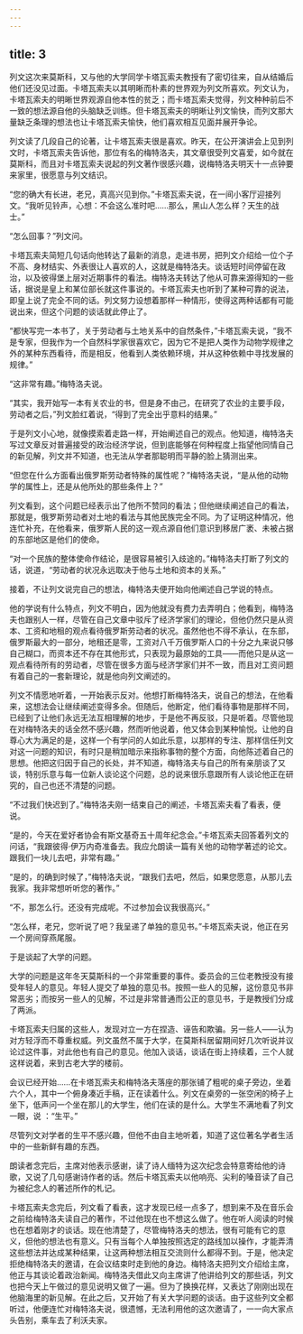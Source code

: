 ```yaml
---
---
---
```

title: 3
---




列文这次来莫斯科，又与他的大学同学卡塔瓦索夫教授有了密切往来，自从结婚后他们还没见过面。卡塔瓦索夫以其明晰而朴素的世界观为列文所喜欢。列文认为，卡塔瓦索夫的明晰世界观源自他本性的贫乏；而卡塔瓦索夫觉得，列文种种前后不一致的想法源自他的头脑缺乏训练。但卡塔瓦索夫的明晰让列文愉快，而列文那大量缺乏条理的想法也让卡塔瓦索夫愉快，他们喜欢相互见面并展开争论。

列文读了几段自己的论著，让卡塔瓦索夫很是喜欢。昨天，在公开演讲会上见到列文时，卡塔瓦索夫告诉他，那位有名的梅特洛夫，其文章很受列文喜爱，如今就在莫斯科，而且对卡塔瓦索夫说起的列文著作很感兴趣，说梅特洛夫明天十一点钟要来家里，很愿意与列文结识。

“您的确大有长进，老兄，真高兴见到你。”卡塔瓦索夫说，在一间小客厅迎接列文。“我听见铃声，心想：不会这么准时吧……那么，黑山人怎么样？天生的战士。”

“怎么回事？”列文问。

卡塔瓦索夫简短几句话向他转达了最新的消息，走进书房，把列文介绍给一位个子不高、身材结实、外表很让人喜欢的人，这就是梅特洛夫。谈话短时间停留在政治，以及彼得堡上层对近期事件的看法。梅特洛夫转达了他从可靠来源得知的一些话，据说是皇上和某位部长就这件事说的。卡塔瓦索夫也听到了某种可靠的说法，即皇上说了完全不同的话。列文努力设想着那样一种情形，使得这两种话都有可能说出来，但这个问题的谈话就此停止了。

“都快写完一本书了，关于劳动者与土地关系中的自然条件，”卡塔瓦索夫说，“我不是专家，但我作为一个自然科学家很喜欢它，因为它不是把人类作为动物学规律之外的某种东西看待，而是相反，他看到人类依赖环境，并从这种依赖中寻找发展的规律。”

“这非常有趣。”梅特洛夫说。

“其实，我开始写一本有关农业的书，但是身不由己，在研究了农业的主要手段，劳动者之后，”列文脸红着说，“得到了完全出乎意料的结果。”

于是列文小心地，就像摸索着走路一样，开始阐述自己的观点。他知道，梅特洛夫写过文章反对普遍接受的政治经济学说，但到底能够在何种程度上指望他同情自己的新见解，列文并不知道，也无法从学者那聪明而平静的脸上猜测出来。

“但您在什么方面看出俄罗斯劳动者特殊的属性呢？”梅特洛夫说，“是从他的动物学的属性上，还是从他所处的那些条件上？”

列文看到，这个问题已经表示出了他所不赞同的看法；但他继续阐述自己的看法，那就是，俄罗斯劳动者对土地的看法与其他民族完全不同。为了证明这种情况，他连忙补充，在他看来，俄罗斯人民的这一观点源自他们意识到移居广袤、未被占据的东部地区是他们的使命。

“对一个民族的整体使命作结论，是很容易被引入歧途的。”梅特洛夫打断了列文的话，说道，“劳动者的状况永远取决于他与土地和资本的关系。”

接着，不让列文说完自己的想法，梅特洛夫便开始向他阐述自己学说的特点。

他的学说有什么特点，列文不明白，因为他就没有费力去弄明白；他看到，梅特洛夫也跟别人一样，尽管在自己文章中驳斥了经济学家们的理论，但他仍然只是从资本、工资和地租的观点看待俄罗斯劳动者的状况。虽然他也不得不承认，在东部，俄罗斯最大的一部分，地租还是零，工资对八千万俄罗斯人口的十分之九来说只够自己糊口，而资本还不存在其他形式，只表现为最原始的工具——而他只是从这一观点看待所有的劳动者，尽管在很多方面与经济学家们并不一致，而且对工资问题有着自己的一套新理论，就是他向列文阐述的。

列文不情愿地听着，一开始表示反对。他想打断梅特洛夫，说自己的想法，在他看来，这想法会让继续阐述变得多余。但随后，他断定，他们看待事物是那样不同，已经到了让他们永远无法互相理解的地步，于是他不再反驳，只是听着。尽管他现在对梅特洛夫的话全然不感兴趣，然而听他说着，他又体会到某种愉悦。让他的自尊心大为满足的是，这样一个有学问的人如此乐意，以那样的专注、那样信任列文对这一问题的知识，有时只是稍加暗示来指称事物的整个方面，向他陈述着自己的思想。他把这归因于自己的长处，并不知道，梅特洛夫与自己的所有亲朋谈了又谈，特别乐意与每一位新人谈论这个问题，总的说来很乐意跟所有人谈论他正在研究的，自己也还不清楚的问题。

“不过我们快迟到了。”梅特洛夫刚一结束自己的阐述，卡塔瓦索夫看了看表，便说。

“是的，今天在爱好者协会有斯文基奇五十周年纪念会。”卡塔瓦索夫回答着列文的问话，“我跟彼得·伊万内奇准备去。我应允朗读一篇有关他的动物学著述的论文。跟我们一块儿去吧，非常有趣。”

“是的，的确到时候了，”梅特洛夫说，“跟我们去吧，然后，如果您愿意，从那儿去我家。我非常想听听您的著作。”

“不，那怎么行。还没有完成呢。不过参加会议我很高兴。”

“怎么样，老兄，您听说了吧？我呈递了单独的意见书。”卡塔瓦索夫说，他正在另一个房间穿燕尾服。

于是谈起了大学的问题。

大学的问题是这年冬天莫斯科的一个非常重要的事件。委员会的三位老教授没有接受年轻人的意见。年轻人提交了单独的意见书。按照一些人的见解，这份意见书非常恶劣；而按另一些人的见解，不过是非常普通而公正的意见书，于是教授们分成了两派。

卡塔瓦索夫归属的这些人，发现对立一方在捏造、诬告和欺骗。另一些人——认为对方轻浮而不尊重权威。列文虽然不属于大学，在莫斯科居留期间好几次听说并议论过这件事，对此他也有自己的意见。他加入谈话，谈话在街上持续着，三个人就这样说着，来到古老大学的楼前。

会议已经开始……在卡塔瓦索夫和梅特洛夫落座的那张铺了粗呢的桌子旁边，坐着六个人，其中一个俯身凑近手稿，正在读着什么。列文在桌旁的一张空闲的椅子上坐下，低声问一个坐在那儿的大学生，他们在读的是什么。大学生不满地看了列文一眼，说 ：“生平。”

尽管列文对学者的生平不感兴趣，但他不由自主地听着，知道了这位著名学者生活中的一些新鲜有趣的东西。

朗读者念完后，主席对他表示感谢，读了诗人缅特为这次纪念会特意寄给他的诗歌，又说了几句感谢诗作者的话。然后卡塔瓦索夫以他响亮、尖利的嗓音读了自己为被纪念人的著述所作的札记。

卡塔瓦索夫念完后，列文看了看表，这才发现已经一点多了，想到来不及在音乐会之前给梅特洛夫读自己的著作，不过他现在也不想这么做了。他在听人阅读的时候也在想着刚才的谈话。现在他清楚了，尽管梅特洛夫的想法，很有可能有它的意义，但他的想法也有意义。只有当每个人单独按照选定的路线加以操作，才能弄清这些想法并达成某种结果，让这两种想法相互交流则什么都得不到。于是，他决定拒绝梅特洛夫的邀请，在会议结束时走到他的身边。梅特洛夫把列文介绍给主席，他正与其谈论着政治新闻。梅特洛夫借此又向主席讲了他讲给列文的那些话，列文也把今天上午做过的意见说明又做了一遍。但为了换换花样，又表达了刚刚出现在他脑海里的新见解。在此之后，又开始了有关大学问题的谈话。由于这些列文全都听过，他便连忙对梅特洛夫说，很遗憾，无法利用他的这次邀请了，一一向大家点头告别，乘车去了利沃夫家。